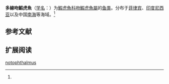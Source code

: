 {{Speciesbox
| name = 多線吻鰕虎魚
| status = 
| status_system = 
| image = 
| genus = Rhinogobius
| species = notophthalmus
| authority = Bleeker, 1875<ref name='id8384'>{{cite web| url =http://www.bioinfo.cn/db05/BjdwSpecies.php?action=view&id=8384| title =多線吻鰕虎魚| work =中国动物物种编目数据库| publisher =中国科学院微生物研究所| author =中国科学院动物研究所| accessdate =2009-04-16| deadurl =yes| archiveurl =https://web.archive.org/web/20160305025213/http://www.bioinfo.cn/db05/BjdwSpecies.php?action=view&id=8384| archivedate =2016-03-05}}</ref>
}}

'''多線吻鰕虎魚'''（[[学名|学名]]：{{lang|la|''Rhinogobius notophthalmus''}}）为[[鰕虎魚科|鰕虎魚科]][[吻鰕虎魚屬|吻鰕虎魚屬]]的[[鱼类|鱼类]]。分布于[[菲律宾|菲律宾]]、[[印度尼西亚|印度尼西亚]]以及中国[[南海|南海]]等海域。<ref name='id8384'/>

== 参考文献 ==
{{reflist}}

== 扩展阅读 ==
{{refbegin}}
{{wikispecies-inline|Rhinogobius notophthalmus|多線吻鰕虎魚}}
{{refend}}

[[Category:吻鰕虎魚屬|notophthalmus]]


{{鱸形目小作品}}